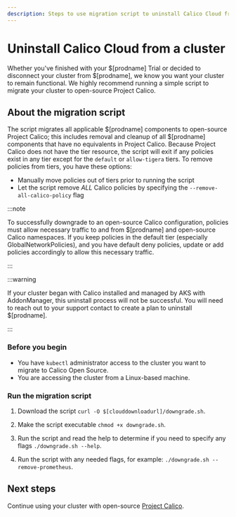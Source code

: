 ```yaml
---
description: Steps to use migration script to uninstall Calico Cloud from a cluster.
---
```


# Uninstall Calico Cloud from a cluster

Whether you've finished with your $[prodname] Trial or decided to disconnect your cluster from
$[prodname], we know you want your cluster to remain functional. We highly recommend running
a simple script to migrate your cluster to open-source Project Calico.

## About the migration script

The script migrates all applicable $[prodname] components to open-source Project Calico; this includes
removal and cleanup of all $[prodname] components that have no equivalents in Project Calico.
Because Project Calico does not have the tier resource, the script will exit if any policies
exist in any tier except for the `default` or `allow-tigera` tiers.
To remove policies from tiers, you have these options:

- Manually move policies out of tiers prior to running the script
- Let the script remove _ALL_ Calico policies by specifying the `--remove-all-calico-policy` flag

:::note

To successfully downgrade to an open-source Calico configuration, policies must allow necessary traffic
to and from $[prodname] and open-source Calico namespaces. If you keep policies in the default tier 
(especially GlobalNetworkPolicies), and you have default deny policies, update or add policies accordingly
to allow this necessary traffic.

:::

:::warning

If your cluster began with Calico installed and managed by AKS with AddonManager, this uninstall process will
not be successful. You will need to reach out to your support contact to create a plan to uninstall $[prodname].

:::

### Before you begin

* You have `kubectl` administrator access to the cluster you want to migrate to Calico Open Source.
* You are accessing the cluster from a Linux-based machine.

### Run the migration script

1. Download the script `curl -O $[clouddownloadurl]/downgrade.sh`.

1. Make the script executable `chmod +x downgrade.sh`.

1. Run the script and read the help to determine if you need to specify any flags `./downgrade.sh --help`.

1. Run the script with any needed flags, for example: `./downgrade.sh --remove-prometheus`.

## Next steps

Continue using your cluster with open-source [Project Calico](/calico/latest/about).
